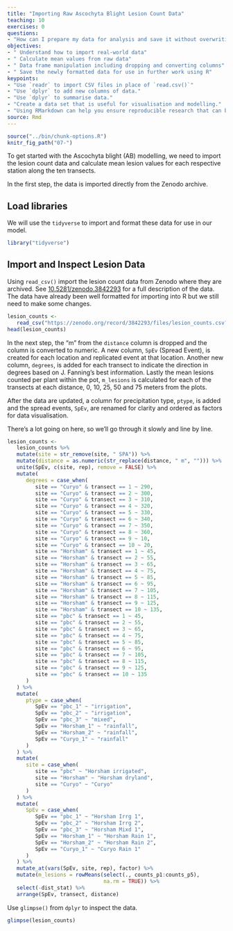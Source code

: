 ```yaml
---
title: "Importing Raw Ascochyta Blight Lesion Count Data"
teaching: 10
exercises: 0
questions:
- "How can I prepare my data for analysis and save it without overwriting the raw data?"
objectives:
- " Understand how to import real-world data"
- " Calculate mean values from raw data"
- " Data frame manipulation including dropping and converting columns"
- " Save the newly formatted data for use in further work using R"
keypoints:
- "Use `readr` to import CSV files in place of `read.csv()`"
- "Use `dplyr` to add new columns of data."
- "Use `dplyr` to summarise data."
- "Create a data set that is useful for visualisation and modelling."
- "Using RMarkdown can help you ensure reproducible research that can be reshared and reused."
source: Rmd
---
```


```r
source("../bin/chunk-options.R")
knitr_fig_path("07-")
```

To get started with the Ascochyta blight (AB) modelling, we need to import the lesion count data and calculate mean lesion values for each respective station along the ten transects.

In the first step, the data is imported directly from the Zenodo archive.

## Load libraries

We will use the `tidyverse` to import and format these data for use in our model.

```r
library("tidyverse")
```

## Import and Inspect Lesion Data

Using `read_csv()` import the lesion count data from Zenodo where they are archived.
See [10.5281/zenodo.3842293](https://doi.org/10.5281/zenodo.3842293) for a full description of the data.
The data have already been well formatted for importing into R but we still need to make some changes.

```r
lesion_counts <-
   read_csv("https://zenodo.org/record/3842293/files/lesion_counts.csv?download=1")
head(lesion_counts)
```

In the next step, the "m" from the `distance` column is dropped and the column is converted to numeric.
A new column, `SpEv` (Spread Event), is created for each location and replicated event at that location. Another new column, `degrees`, is added for each transect to indicate the direction in degrees based on J. Fanning's best information.
Lastly the mean lesions counted per plant within the pot, `m_lesions` is calculated for each of the transects at each distance, 0, 10, 25, 50 and 75 meters from the plots.

After the data are updated, a column for precipitation type, `ptype`, is added and the spread events, `SpEv`, are renamed for clarity and ordered as factors for data visualisation.

There's a lot going on here, so we'll go through it slowly and line by line.


```r
lesion_counts <-
   lesion_counts %>%
   mutate(site = str_remove(site, " SPA")) %>%
   mutate(distance = as.numeric(str_replace(distance, " m", ""))) %>%
   unite(SpEv, c(site, rep), remove = FALSE) %>%
   mutate(
      degrees = case_when(
         site == "Curyo" & transect == 1 ~ 290,
         site == "Curyo" & transect == 2 ~ 300,
         site == "Curyo" & transect == 3 ~ 310,
         site == "Curyo" & transect == 4 ~ 320,
         site == "Curyo" & transect == 5 ~ 330,
         site == "Curyo" & transect == 6 ~ 340,
         site == "Curyo" & transect == 7 ~ 350,
         site == "Curyo" & transect == 8 ~ 360,
         site == "Curyo" & transect == 9 ~ 10,
         site == "Curyo" & transect == 10 ~ 20,
         site == "Horsham" & transect == 1 ~ 45,
         site == "Horsham" & transect == 2 ~ 55,
         site == "Horsham" & transect == 3 ~ 65,
         site == "Horsham" & transect == 4 ~ 75,
         site == "Horsham" & transect == 5 ~ 85,
         site == "Horsham" & transect == 6 ~ 95,
         site == "Horsham" & transect == 7 ~ 105,
         site == "Horsham" & transect == 8 ~ 115,
         site == "Horsham" & transect == 9 ~ 125,
         site == "Horsham" & transect == 10 ~ 135,
         site == "pbc" & transect == 1 ~ 45,
         site == "pbc" & transect == 2 ~ 55,
         site == "pbc" & transect == 3 ~ 65,
         site == "pbc" & transect == 4 ~ 75,
         site == "pbc" & transect == 5 ~ 85,
         site == "pbc" & transect == 6 ~ 95,
         site == "pbc" & transect == 7 ~ 105,
         site == "pbc" & transect == 8 ~ 115,
         site == "pbc" & transect == 9 ~ 125,
         site == "pbc" & transect == 10 ~ 135
      )
   ) %>%
   mutate(
      ptype = case_when(
         SpEv == "pbc_1" ~ "irrigation",
         SpEv == "pbc_2" ~ "irrigation",
         SpEv == "pbc_3" ~ "mixed",
         SpEv == "Horsham_1" ~ "rainfall",
         SpEv == "Horsham_2" ~ "rainfall",
         SpEv == "Curyo_1" ~ "rainfall"
      )
   ) %>%
   mutate(
      site = case_when(
         site == "pbc" ~ "Horsham irrigated",
         site == "Horsham" ~ "Horsham dryland",
         site == "Curyo" ~ "Curyo"
      )
   ) %>%
   mutate(
      SpEv = case_when(
         SpEv == "pbc_1" ~ "Horsham Irrg 1",
         SpEv == "pbc_2" ~ "Horsham Irrg 2",
         SpEv == "pbc_3" ~ "Horsham Mixd 1",
         SpEv == "Horsham_1" ~ "Horsham Rain 1",
         SpEv == "Horsham_2" ~ "Horsham Rain 2",
         SpEv == "Curyo_1" ~ "Curyo Rain 1"
      )
   ) %>%
   mutate_at(vars(SpEv, site, rep), factor) %>%
   mutate(m_lesions = rowMeans(select(., counts_p1:counts_p5),
                               na.rm = TRUE)) %>%
   select(-dist_stat) %>%
   arrange(SpEv, transect, distance)
```

Use `glimpse()` from `dplyr` to inspect the data.

```r
glimpse(lesion_counts)
```
